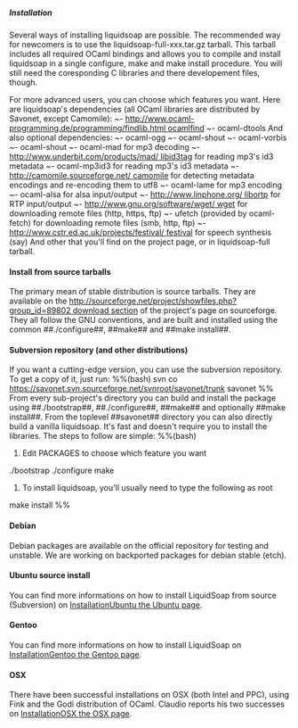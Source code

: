=====Installation=====

Several ways of installing liquidsoap are possible. 
The recommended way for newcomers is to use the liquidsoap-full-xxx.tar.gz tarball. This tarball includes all required OCaml bindings and allows you to compile and install liquidsoap in a single configure, make and make install procedure. You will still need the coresponding C libraries and there developement files, though.

For more advanced users, you can choose which features you want. Here are liquidsoap's dependencies (all OCaml libraries are distributed by Savonet, except Camomile):
~- [[http://www.ocaml-programming.de/programming/findlib.html ocamlfind]]
~- ocaml-dtools
And also optional dependencies:
~- ocaml-ogg
~- ocaml-shout
~- ocaml-vorbis
~- ocaml-shout
~- ocaml-mad for mp3 decoding
~- [[http://www.underbit.com/products/mad/ libid3tag]] for reading mp3's id3 metadata
~- ocaml-mp3id3 for reading mp3's id3 metadata
~- [[http://camomile.sourceforge.net/ camomile]] for detecting metadata encodings and re-encoding them to utf8
~- ocaml-lame for mp3 encoding
~- ocaml-alsa for alsa input/output
~- [[http://www.linphone.org/ libortp]] for RTP input/output
~- [[http://www.gnu.org/software/wget/ wget]] for downloading remote files (http, https, ftp)
~- ufetch (provided by ocaml-fetch) for downloading remote files (smb, http, ftp)
~- [[http://www.cstr.ed.ac.uk/projects/festival/ festival]] for speech synthesis (say)
And other that you'll find on the project page, or in liquidsoap-full tarball.

====Install from source tarballs====
The primary mean of stable distribution is source tarballs. They are available on the [[http://sourceforge.net/project/showfiles.php?group_id=89802 download section]] of the project's page on sourceforge. They all follow the GNU conventions, and are built and installed using the common ##./configure##, ##make## and ##make install##.

====Subversion repository (and other distributions)====
If you want a cutting-edge version, you can use the subversion repository. To get a copy of it, just run:
%%(bash)
svn co https://savonet.svn.sourceforge.net/svnroot/savonet/trunk savonet
%%
From every sub-project's directory you can build and install the package using ##./bootstrap##, ##./configure##, ##make## and optionally ##make install##.
From the toplevel ##savonet## directory you can also directly build a vanilla liquidsoap. It's fast and doesn't require you to install the libraries. The steps to follow are simple:
%%(bash)
# Edit PACKAGES to choose which feature you want
./bootstrap
./configure
make
# To install liquidsoap, you'll usually need to type the following as root
make install
%%

====Debian====
Debian packages are available on the official repository for testing and unstable.
We are working on backported packages for debian stable (etch).

====Ubuntu source install====
You can find more informations on how to install LiquidSoap from source (Subversion) on [[InstallationUbuntu the Ubuntu page]].

====Gentoo====
You can find more informations on how to install LiquidSoap on [[InstallationGentoo the Gentoo page]].

====OSX====
There have been successful installations on OSX (both Intel and PPC), using Fink and the Godi distribution of OCaml. Claudio reports his two successes on [[InstallationOSX the OSX page]].
